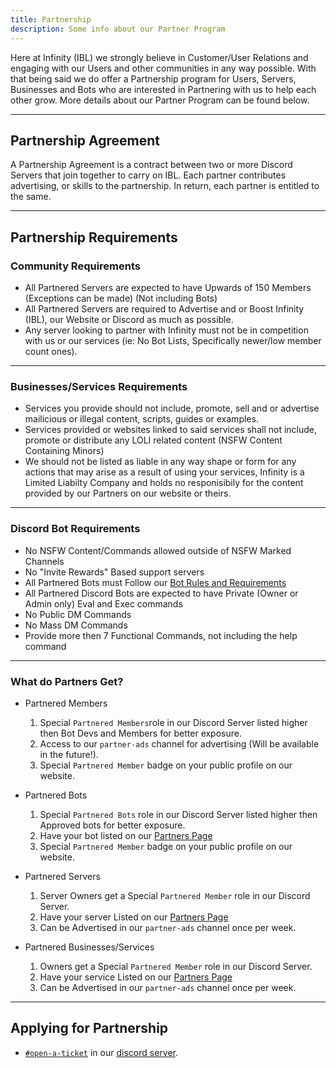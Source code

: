 ---
title: Partnership
description: Some info about our Partner Program
---

Here at Infinity (IBL) we strongly believe in Customer/User Relations and engaging with our Users and other communities in any way possible. 
With that being said we do offer a Partnership program for Users, Servers, Businesses and Bots who are interested in Partnering with us to help each other grow. 
More details about our Partner Program can be found below.

---

## Partnership Agreement
A Partnership Agreement is a contract between two or more Discord Servers that join together to carry on IBL.
Each partner contributes advertising, or skills to the partnership. In return, each partner is entitled to the same. 

---

## Partnership Requirements

### Community Requirements
* All Partnered Servers are expected to have Upwards of 150 Members (Exceptions can be made) (Not including Bots)
* All Partnered Servers are required to Advertise and or Boost Infinity (IBL), our Website or Discord as much as possible.
* Any server looking to partner with Infinity must not be in competition with us or our services (ie: No Bot Lists, Specifically newer/low member count ones).

---

### Businesses/Services Requirements
* Services you provide should not include, promote, sell and or advertise mailicious or illegal content, scripts, guides or examples.
* Services provided or websites linked to said services shall not include, promote or distribute any LOLI related content (NSFW Content Containing Minors)
* We should not be listed as liable in any way shape or form for any actions that may arise as a result of using your services, Infinity is a Limited Liabilty Company and holds no responisibily for the content provided by our Partners on our website or theirs. 

---

### Discord Bot Requirements
* No NSFW Content/Commands allowed outside of NSFW Marked Channels
* No "Invite Rewards" Based support servers
* All Partnered Bots must Follow our [Bot Rules and Requirements](https://paradisebots.net/botrules) 
* All Partnered Discord Bots are expected to have Private (Owner or Admin only) Eval and Exec commands
* No Public DM Commands
* No Mass DM Commands
* Provide more then 7 Functional Commands, not including the help command

---

### What do Partners Get?
* Partnered Members
  1. Special `Partnered Members`role in our Discord Server listed higher then Bot Devs and Members for better exposure.
  2. Access to our `partner-ads` channel for advertising (Will be available in the future!).
  3. Special `Partnered Member` badge on your public profile on our website.

* Partnered Bots
  1. Special `Partnered Bots` role in our Discord Server listed higher then Approved bots for better exposure.
  2. Have your bot listed on our [Partners Page](https://infinitybotlist.com/partners)
  3. Special `Partnered Member` badge on your public profile on our website.

* Partnered Servers
  1. Server Owners get a Special `Partnered Member` role in our Discord Server.
  2. Have your server Listed on our [Partners Page](https://infinitybotlist.com/partners)
  3. Can be Advertised in our `partner-ads` channel once per week.

* Partnered Businesses/Services
  1. Owners get a Special `Partnered Member` role in our Discord Server.
  2. Have your service Listed on our [Partners Page](https://infinitybotlist.com/partners)
  3. Can be Advertised in our `partner-ads` channel once per week.


---

## Applying for Partnership
* [`#open-a-ticket`](https://discord.com/channels/758641373074423808/816156732929081366) in our [discord server](https://infinitybotlist.com/discord).